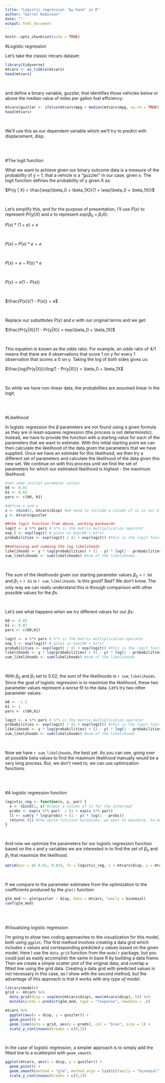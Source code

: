 ```yaml
---
title: "Logistic regression 'by hand' in R"
author: "Darrel Robinson"
date: ""
output: html_document
---
```


```r
knitr::opts_chunk$set(echo = TRUE)
```


#Logistic regression

Let's take the classic mtcars dataset:


```r
library(tidyverse)
mtcars <- as_tibble(mtcars)
head(mtcars)
```

<br>

and define a binary variable, guzzler, that identifies those vehicles below or above the median value of miles per gallon fuel efficiency:



```r
mtcars$guzzler <- ifelse(mtcars$mpg > median(mtcars$mpg, na.rm = TRUE), 0, 1)
head(mtcars)
```

<br>

We'll use this as our dependent variable which we'll try to predict with displacement, disp.  

<br>
<br>

#The logit function

What we want to achieve given our binary outcome data is a measure of the probability of y = 1, that a vehicle is a "guzzler" in our case, given x.  The logit function defines the probability of y given X as:


$Pr(y | X) = \frac{\exp(\beta_0 + \beta_1X)}{1 + \exp(\beta_0 + \beta_1X)}$

<br>

Let's simplify this, and for the purpose of presentation, I'll use $P(x)$ to represent $Pr(y | X)$ and $e$ to represent $exp(\beta_0 + \beta_1X)$:



$P(x) * (1 + e) = e$

<br>

$P(x) + P(x)*e = e$

<br>

$P(x) = e - P(x)*e$

<br>

$P(x) = e(1 - P(x))$

<br>

$\frac{P(x)}{1 - P(x)} = e$

<br>

Replace our substitutes $P(x)$ and $e$ with our original terms and we get:



$\frac{Pr(y|X)}{1 - Pr(y|X)} = exp(\beta_0 + \beta_1X)$

<br>

This equation is known as the odds ratio.  For example, an odds ratio of 4/1 means that there are 4 observations that score 1 on y for every 1 observation that scores a 0 on y.  Taking the log of both sides gives us:

$\frac{log(Pr(y|X))}{log(1 - Pr(y|X))} = \beta_0 + \beta_1X$

<br>

So while we have non-linear data, the probabilities are assumed linear in the logit. 

<br>
<br>

#Likelihood

In logistic regression the $\beta$ parameters are not found using a given formula as they are in least-squares regression (the process is not deterministic).  Instead, we have to provide the function with a starting value for each of the parameters that we want to estimate.  With this initial starting point we can then calculate the likelihood of the data given the parameters that we have supplied.  Once we have an estimate for this likelihood, we then try a different set of parameters and calculate the likelihood of the data given this new set.  We continue on with this process until we find the set of parameters for which our estimated likelihood is highest - the maximum likelihood.  


```r
#set some initial parameter values
b0 <- 0.01
b1 <- 0.01
pars <- c(b0, b1)

#define x and y
x <- cbind(1, mtcars$disp) #we need to include a column of 1s in our X matrix to represent the intercept
y <- mtcars$guzzler

##the logit function from above, working backwards 
logit <- x %*% pars # %*% is the matrix multiplication operator
exp_l <- exp(logit) # gives us exp(b0 + b1*x)
probabilities <- exp(logit) / (1 + exp(logit)) #this is the logit function shown above

##obtaining and summing the log likelihoods
likelihoods <- y * log(probabilities) + (1 - y) * log(1 - probabilities) #the likelihoods
sum_likelihoods <- sum(likelihoods) #sum of the likelihoods
```

<br>

The sum of the likelihoods given our starting parameter values $\beta_0$ = ```r b0``` and $\beta_1$ = ```r b1``` is ```r sum_likelihoods```.  Is this good? Bad?  We don't know.  The only way we can really understand this is through comparison with other possible values for the $\beta$s.  

<br>

Let's see what happens when we try different values for our $\beta$s:


```r
b0 <- 0.02
b1 <- 0.02
pars <- c(b0,b1)

logit <- x %*% pars # %*% is the matrix multiplication operator
exp_l <- exp(logit) # gives us exp(b0 + b1*x)
probabilities <- exp(logit) / (1 + exp(logit)) #this is the logit function shown above
likelihoods <- y * log(probabilities) + (1 - y) * log(1 - probabilities) #the likelihoods
sum_likelihoods <- sum(likelihoods) #sum of the likelihoods
```

<br>

With $\beta_0$ and $\beta_1$ set to 0.02, the sum of the likelihoods is ```r sum_likelihoods```.  Since the goal of logistic regression is to maximize the likelihood, these two parameter values represent a worse fit to the data.  Let's try two other parameter values:


```r
b0 <- -1.2
b1 <- 1
pars <- c(b0,b1)

logit <- x %*% pars # %*% is the matrix multiplication operator
probabilities <- exp(logit) / (1 + exp(logit)) #this is the logit function shown above
likelihoods <- y * log(probabilities) + (1 - y) * log(1 - probabilities) #the likelihoods
sum_likelihoods <- sum(likelihoods) #sum of the likelihoods
```

<br>

Now we have ```r sum_likelihoods```, the best yet.  As you can see, going over all possible beta values to find the maximum likelihood manually would be a very long process.  But, we don't need to; we can use optimization functions.  


<br>
<br>


#A logistic regression function

```r
logistic_reg <- function(x, y, par) {
  x <- cbind(1, x) #input a column of 1s for the intercept
  probs <- exp(x %*% par)  / (1 + exp(x %*% par))
  ll <- sum(y * log(probs) + (1 - y) * log(1 - probs))
  return(-ll) #the optim function minimizes, we want to maximize. So we set our output to -ll.
}
```

<br>

And now we optimize the parameters for our logistic regression function based on the x and y variables we are interested in to find the set of $\beta_0$ and $\beta_1$ that maximize the likelihood.


```r
optim(par = c(-0.01, 0.01), fn = logistic_reg, x = mtcars$disp, y = mtcars$guzzler)
```

<br>

If we compare to the parameter estimates from the optimization to the coefficients produced by the ```glm()``` function:


```r
glm_mod <- glm(guzzler ~ disp, data = mtcars, family = binomial)
coef(glm_mod)
```

<br> 
<br>

#Visualizing logistic regression

I'm going to show two coding approaches to the visualization for this model, both using ```ggplot```.  The first method involves creating a data grid which includes x values and corresponding predicted y values based on the given model.  Here I use the ```data_grid``` function from the ```modelr``` package, but you could just as easily accomplish the same in base R by building a data frame.  Then we create a simple scatter plot of the original data, and overlap a fitted line using the grid data.  Creating a data grid with predicted values is not necessary in this case, as I show with the second method, but the advantage of this approach is that it works with *any type of model*.  


```r
library(modelr)
grid <- mtcars %>%
  data_grid(disp = seq(min(mtcars$disp), max(mtcars$disp), 5)) %>%
  mutate(preds = predict(glm_mod, type = "response", newdata = .))

mtcars %>%
  ggplot(aes(x = disp, y = guzzler)) + 
  geom_point() + 
  geom_line(data = grid, aes(y = preds), col = "blue", size = 1) + 
  scale_y_continuous(breaks = c(0,1))
```

<br>

In the case of logistic regression, a simpler approach is to simply add the fitted line to a scatterplot with ```geom_smooth```.  


```r
ggplot(mtcars, aes(x = disp, y = guzzler)) + 
  geom_point() + 
  geom_smooth(method = "glm", method.args = list(c(family = "binomial")), se = F) + 
  scale_y_continuous(breaks = c(0,1))
```


